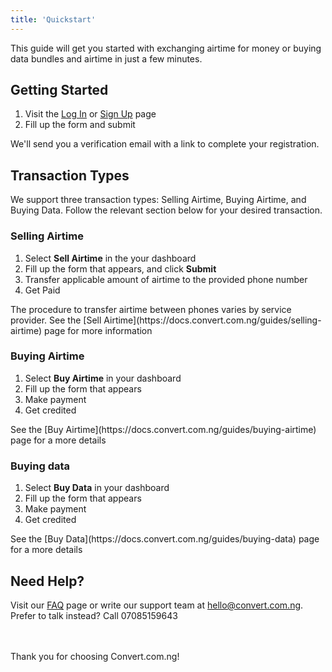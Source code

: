 ```yaml
---
title: 'Quickstart'
---
```


This guide will get you started with exchanging airtime for money or buying data bundles and airtime in just a few minutes.

## Getting Started
1. Visit the [Log In](www.convert.com.ng/login) or [Sign Up](www.convert.com.ng/signup) page
2. Fill up the form and submit

<Info>
We'll send you a verification email with a link to complete your registration.
</Info>

## Transaction Types
We support three transaction types: Selling Airtime, Buying Airtime, and Buying Data. Follow the relevant section below for your desired transaction.

### Selling Airtime
1. Select **Sell Airtime** in the your dashboard
2. Fill up the form that appears, and click **Submit**
3. Transfer applicable amount of airtime to the provided phone number 
4. Get Paid

<Tip>
The procedure to transfer airtime between phones varies by service provider. See the [Sell Airtime](https://docs.convert.com.ng/guides/selling-airtime) page for more information
</Tip>



### Buying Airtime
1. Select **Buy Airtime** in your dashboard 
2. Fill up the form that appears
3. Make payment
4. Get credited

<Tip>
See the [Buy Airtime](https://docs.convert.com.ng/guides/buying-airtime) page for a more details
</Tip>


### Buying data
1. Select **Buy Data** in your dashboard
2. Fill up the form that appears
3. Make payment
4. Get credited

<Tip>
See the [Buy Data](https://docs.convert.com.ng/guides/buying-data) page for a more details
</Tip>


## Need Help?
Visit our [FAQ](https://docs.convert.com.ng/guides/faqs) page or write our support team at hello@convert.com.ng. Prefer to talk instead? Call 07085159643


<br></br>
Thank you for choosing Convert.com.ng!
